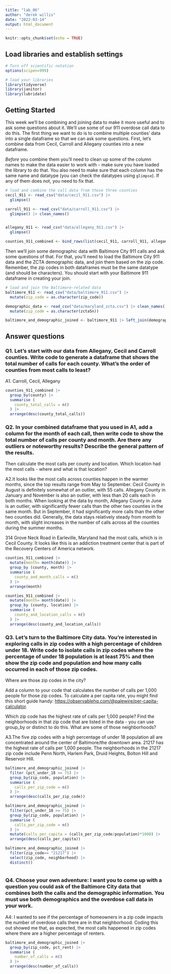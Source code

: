 ```yaml
---
title: "lab_06"
author: "derek willis"
date: "2022-03-14"
output: html_document
---
```


```r
knitr::opts_chunk$set(echo = TRUE)
```

## Load libraries and establish settings

```r
# Turn off scientific notation
options(scipen=999)

# load your libraries
library(tidyverse)
library(janitor)
library(lubridate)

```

## Getting Started

This week we'll be combining and joining data to make it more useful and to ask some questions about it. We'll use some of our 911 overdose call data to do this. The first thing we want to do is to combine multiple counties' data into a single dataframe so that we can ask some questions. First, let's combine data from Cecil, Carroll and Allegany counties into a new dataframe.

*Before* you combine them you'll need to clean up some of the column names to make the data easier to work with - make sure you have loaded the library to do that. You also need to make sure that each column has the same name and datatype (you can check the datatypes using `glimpse`). If any of them does not, you need to fix that.

```r
# load and combine the call data from those three counties
cecil_911 <- read_csv("data/cecil_911.csv") |>
  glimpse() 

carroll_911 <- read_csv("data/carroll_911.csv") |>
  glimpse() |> clean_names()


allegany_911 <- read_csv("data/allegany_911.csv") |>
  glimpse()

counties_911_combined <- bind_rows(list(cecil_911, carroll_911, allegany_911))

```

Then we'll join some demographic data with Baltimore City 911 calls and ask some questions of that. For that, you'll need to load the Baltimore City 911 data and the ZCTA demographic data, and join them based on the zip code. Remember, the zip codes in both dataframes must be the same datatype (and should be characters). You should start with your Baltimore 911 dataframe in creating your join.

```r
# load and join the Baltimore-related data
baltimore_911 <- read_csv("data/baltimore_911.csv") |>
  mutate(zip_code = as.character(zip_code))

demographic_data <- read_csv("data/maryland_zcta.csv") |> clean_names() |>
  mutate(zip_code = as.character(zcta5n))

baltimore_and_demographic_joined <- baltimore_911 |> left_join(demographic_data, join_by("zip_code"))


```

## Answer questions

### Q1. Let's start with our data from Allegany, Cecil and Carroll counties. Write code to generate a dataframe that shows the total number of calls for each county. What's the order of counties from most calls to least?

A1. Carroll, Cecil, Allegany

```r
counties_911_combined |>
  group_by(county) |>
  summarise (
    county_total_calls = n()
  ) |>
  arrange(desc(county_total_calls))
```

### Q2. In your combined dataframe that you used in A1, add a column for the month of each call, then write code to show the total number of calls per county and month. Are there any outliers or noteworthy results? Describe the general pattern of the results.

Then calculate the most calls per county and location. Which location had the most calls - where and what is that location?

A2.It looks like the most calls across counties happen in the warmer months, since the top results range from May to September. Cecil County in August is definitely somewhat of an outlier, with 55 calls. Allegany County in January and November is also an outlier, with less than 20 calls each in both months. When looking at the data by month, Allegany County in June is an outlier, with significantly fewer calls than the other two counties in the same month. But in September, it had significantly more calls than the other two counties did. Generally, the data stays relatively steady from month to month, with slight increases in the number of calls across all the counties during the summer months. 

314 Grove Neck Road in Earleville, Maryland had the most calls, which is in Cecil County. It looks like this is an addiction treatment center that is part of the Recovery Centers of America network.

```r
counties_911_combined |>
  mutate(month= month(date)) |>
  group_by (county, month) |>
  summarise (
    county_and_month_calls = n()
  ) |>
  arrange(month)

counties_911_combined |>
  mutate(month= month(date)) |>
  group_by (county, location) |>
  summarise (
    county_and_location_calls = n()
  ) |>
  arrange(desc(county_and_location_calls))

```

### Q3. Let's turn to the Baltimore City data. You're interested in exploring calls in zip codes with a high percentage of children under 18. Write code to isolate calls in zip codes where the percentage of under 18 population is at least 75% and then show the zip code and population and how many calls occurred in each of those zip codes.

Where are those zip codes in the city?

Add a column to your code that calculates the number of calls per 1,000 people for those zip codes. To calculate a per capita rate, you might find this short guide handy: [https://observablehq.com/\@palewire/per-capita-calculator](https://observablehq.com/@palewire/per-capita-calculator){.uri}.

Which zip code has the highest rate of calls per 1,000 people? Find the neighborhoods in that zip code that are listed in the data - you can use group_by or distinct to do this. What are some of those neighborhoods?

A3.The five zip codes with a high percentage of under 18 population all are concentrated around the center of Baltimore/the downtown area. 21217 has the highest rate of calls per 1,000 people. The neighborhoods in the 21217 zip code include Penn North, Harlem Park, Druid Heights, Bolton Hill and Reservoir Hill.

```r
baltimore_and_demographic_joined |> 
  filter (pct_under_18 >= 75) |>
  group_by(zip_code, population) |>
  summarise (
    calls_per_zip_code = n()
  ) |>
  arrange(desc(calls_per_zip_code))

baltimore_and_demographic_joined |>
  filter(pct_under_18 >= 75) |>
  group_by(zip_code, population) |>
  summarise (
    calls_per_zip_code = n()
  ) |>
  mutate(calls_per_capita = (calls_per_zip_code/population)*1000) |>
  arrange(desc(calls_per_capita))

baltimore_and_demographic_joined |>
  filter(zip_code== "21217") |>
  select(zip_code, neighborhood) |>
  distinct()
  
```

### Q4. Choose your own adventure: I want you to come up with a question you could ask of the Baltimore City data that combines both the calls and the demographic information. You must use both demographics and the overdose call data in your work.

A4: I wanted to see if the percentage of homeowners in a zip code impacts the number of overdose calls there are in that neighborhood. Coding this out showed me that, as expected, the most calls happened in zip codes where there are a higher percentage of renters.

```r
baltimore_and_demographic_joined |>
  group_by(zip_code, pct_rent) |>
  summarise (
    number_of_calls = n()
  ) |>
  arrange(desc(number_of_calls))
```
